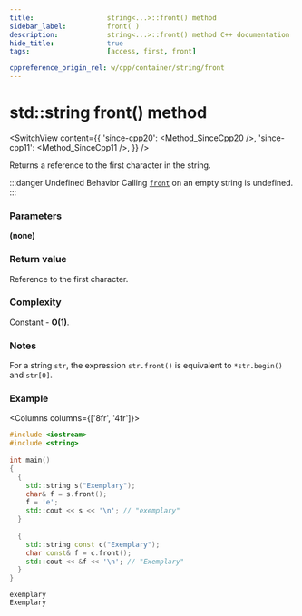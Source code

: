 ```yaml
---
title:					string<...>::front() method
sidebar_label:			front( )
description:			string<...>::front() method C++ documentation
hide_title:				true
tags:					[access, first, front]

cppreference_origin_rel: w/cpp/container/string/front
---
```



<!-- Terms -->

<!----------------- Codes ---------------------->

<!-- front() -->

# std::string front() method

<SwitchView content={{
	'since-cpp20': <Method_SinceCpp20 />,
	'since-cpp11': <Method_SinceCpp11 />,
}} />

Returns a <Tooltip title={Term_ContAlias_Reference}>reference</Tooltip> to the first character in the string.

:::danger Undefined Behavior
Calling [`front`](#) on an empty string is <Tooltip title={Term_UndefinedBehaviour}>undefined</Tooltip>.
:::

### Parameters

**(none)**

### Return value

Reference to the first character.

### Complexity

Constant - **O(1)**.

### Notes

For a string `str`, the expression `str.front()` is equivalent to `*str.begin()` and `str[0]`.

### Example

<Columns columns={['8fr', '4fr']}>
<div>

```cpp title='Main.cpp' showLineNumbers
#include <iostream>
#include <string>
 
int main()
{
  {
    std::string s("Exemplary");
    char& f = s.front();
    f = 'e';
    std::cout << s << '\n'; // "exemplary"
  }
 
  {
    std::string const c("Exemplary");
    char const& f = c.front();
    std::cout << &f << '\n'; // "Exemplary"
  }
}
```

</div>
<div>

```plaintext title="Output"
exemplary
Exemplary
```

</div>
</Columns>
